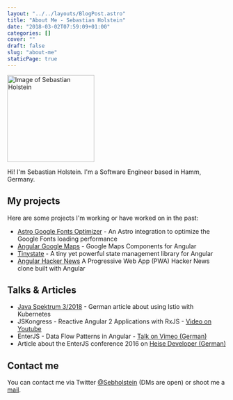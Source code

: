 ```yaml
---
layout: "../../layouts/BlogPost.astro"
title: "About Me - Sebastian Holstein"
date: "2018-03-02T07:59:09+01:00"
categories: []
cover: ""
draft: false
slug: "about-me"
staticPage: true
---
```


<p>
  <img
    class="avatar avatar-80"
    src="/images/profile.jpg"
    width="200"
    alt="Image of Sebastian Holstein"
  />
</p>
Hi! I'm Sebastian Holstein. I'm a Software Engineer based in Hamm, Germany.

## My projects

Here are some projects I'm working or have worked on in the past:

- [Astro Google Fonts Optimizer](https://github.com/sebholstein/astro-google-fonts-optimizer) - An Astro integration to optimize the Google Fonts loading performance
- [Angular Google Maps](https://github.com/SebastianM/angular-google-maps) - Google Maps Components for Angular
- [Tinystate](https://github.com/SebastianM/angular-google-maps) - A tiny yet powerful state management library for Angular
- [Angular Hacker News](https://github.com/SebastianM/angular-hacker-news) A Progressive Web App (PWA) Hacker News clone built with Angular

## Talks & Articles

- [Java Spektrum 3/2018](https://www.sigs-datacom.de/digital/javaspektrum/) - German article about using Istio with Kubernetes
- JSKongress - Reactive Angular 2 Applications with RxJS - [Video on Youtube](https://www.youtube.com/watch?v=YiDrd1GLpxc)
- EnterJS - Data Flow Patterns in Angular - [Talk on Vimeo (German)](https://vimeo.com/172696384)
- Article about the EnterJS conference 2016 on [Heise Developer (German)](https://www.heise.de/developer/artikel/enterJS-2016-Enterprise-in-Zeiten-der-Cyborgs-3253838.html)

## Contact me

You can contact me via Twitter [@Sebholstein](https://twitter.com/Sebholstein) (DMs are open) or shoot me a [mail](mailto:mail@sebastian-holstein.de).

